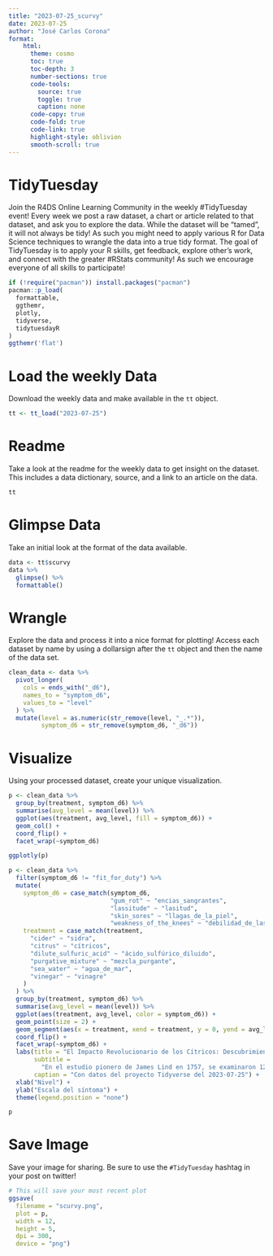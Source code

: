 ```yaml
---
title: "2023-07-25_scurvy"
date: 2023-07-25
author: "José Carlos Corona"
format:
    html:
      theme: cosmo
      toc: true
      toc-depth: 3
      number-sections: true
      code-tools:
        source: true
        toggle: true
        caption: none
      code-copy: true
      code-fold: true
      code-link: true
      highlight-style: oblivion
      smooth-scroll: true
---
```

# TidyTuesday

Join the R4DS Online Learning Community in the weekly #TidyTuesday event!
Every week we post a raw dataset, a chart or article related to that dataset, and ask you to explore the data.
While the dataset will be “tamed”, it will not always be tidy! As such you might need to apply various R for Data Science techniques to wrangle the data into a true tidy format.
The goal of TidyTuesday is to apply your R skills, get feedback, explore other’s work, and connect with the greater #RStats community!
As such we encourage everyone of all skills to participate!

```r
if (!require("pacman")) install.packages("pacman")
pacman::p_load(
  formattable,
  ggthemr,
  plotly,
  tidyverse,
  tidytuesdayR
)
ggthemr('flat')
```

# Load the weekly Data

Download the weekly data and make available in the `tt` object.

```r

tt <- tt_load("2023-07-25")

```


# Readme

Take a look at the readme for the weekly data to get insight on the dataset.
This includes a data dictionary, source, and a link to an article on the data.

```r

tt

```


# Glimpse Data

Take an initial look at the format of the data available.

```r
data <- tt$scurvy
data %>% 
  glimpse() %>% 
  formattable()
```

# Wrangle

Explore the data and process it into a nice format for plotting! Access each dataset by name by using a dollarsign after the `tt` object and then the name of the data set.

```r
clean_data <- data %>% 
  pivot_longer(
    cols = ends_with("_d6"),
    names_to = "symptom_d6",
    values_to = "level"
  ) %>% 
  mutate(level = as.numeric(str_remove(level, "_.*")),
         symptom_d6 = str_remove(symptom_d6, "_d6")) 
```


# Visualize

Using your processed dataset, create your unique visualization.

```r
p <- clean_data %>% 
  group_by(treatment, symptom_d6) %>% 
  summarise(avg_level = mean(level)) %>% 
  ggplot(aes(treatment, avg_level, fill = symptom_d6)) +
  geom_col() +
  coord_flip() +
  facet_wrap(~symptom_d6)

ggplotly(p)
```
```r
p <- clean_data %>% 
  filter(symptom_d6 != "fit_for_duty") %>% 
  mutate(
    symptom_d6 = case_match(symptom_d6,
                            "gum_rot" ~ "encias_sangrantes",
                            "lassitude" ~ "lasitud",
                            "skin_sores" ~ "llagas_de_la_piel",
                            "weakness_of_the_knees" ~ "debilidad_de_las_rodillas"),
    treatment = case_match(treatment,
      "cider" ~ "sidra",
      "citrus" ~ "cítricos",
      "dilute_sulfuric_acid" ~ "ácido_sulfúrico_diluido",
      "purgative_mixture" ~ "mezcla_purgante",
      "sea_water" ~ "agua_de_mar",
      "vinegar" ~ "vinagre"
    )
  ) %>% 
  group_by(treatment, symptom_d6) %>% 
  summarise(avg_level = mean(level)) %>% 
  ggplot(aes(treatment, avg_level, color = symptom_d6)) +
  geom_point(size = 2) +
  geom_segment(aes(x = treatment, xend = treatment, y = 0, yend = avg_level)) +
  coord_flip() +
  facet_wrap(~symptom_d6) +
  labs(title = "El Impacto Revolucionario de los Cítricos: Descubrimiento de la Cura del Escorbuto",
       subtitle = 
         "En el estudio pionero de James Lind en 1757, se examinaron 12 pacientes con escorbuto, sometidos a diversos tratamientos. \nSorprendentemente, solo aquellos tratados con cítricos lograron reducir los síntomas en tan solo 6 días. \nEste hallazgo histórico marcó el inicio de una nueva era en la medicina y demostró el poder curativo de los cítricos, \nllevando al descubrimiento de una cura efectiva para una enfermedad que había afectado a la humanidad durante siglos.",
       caption = "Con datos del proyecto Tidyverse del 2023-07-25") +
  xlab("Nivel") +
  ylab("Escala del síntoma") +
  theme(legend.position = "none") 

p
```

# Save Image

Save your image for sharing. Be sure to use the `#TidyTuesday` hashtag in your post on twitter! 

```r
# This will save your most recent plot
ggsave(
  filename = "scurvy.png",
  plot = p,
  width = 12, 
  height = 5,
  dpi = 300,
  device = "png")
```